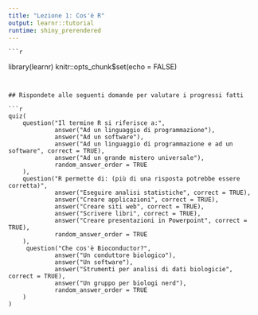 ```yaml
---
title: "Lezione 1: Cos'è R"
output: learnr::tutorial
runtime: shiny_prerendered
---
```

    
    ```r
library(learnr)
knitr::opts_chunk$set(echo = FALSE)
```


## Rispondete alle seguenti domande per valutare i progressi fatti

```r
quiz(
    question("Il termine R si riferisce a:",
             answer("Ad un linguaggio di programmazione"),
             answer("Ad un software"),
             answer("Ad un linguaggio di programmazione e ad un software", correct = TRUE),
             answer("Ad un grande mistero universale"),
             random_answer_order = TRUE
    ),
    question("R permette di: (più di una risposta potrebbe essere corretta)",
             answer("Eseguire analisi statistiche", correct = TRUE),
             answer("Creare applicazioni", correct = TRUE),
             answer("Creare siti web", correct = TRUE),
             answer("Scrivere libri", correct = TRUE),
             answer("Creare presentazioni in Powerpoint", correct = TRUE),
             random_answer_order = TRUE
    ),
     question("Che cos'è Bioconductor?",
             answer("Un conduttore biologico"),
             answer("Un software"),
             answer("Strumenti per analisi di dati biologicie", correct = TRUE),
             answer("Un gruppo per biologi nerd"),
             random_answer_order = TRUE
    )
)
```

